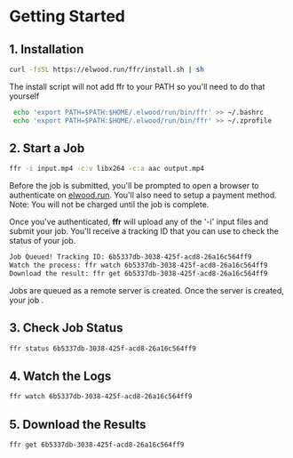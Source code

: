 # Getting Started

## 1. Installation

```bash
curl -fsSL https://elwood.run/ffr/install.sh | sh
```

The install script will not add ffr to your PATH so you'll need to do that
yourself

```bash
 echo 'export PATH=$PATH:$HOME/.elwood/run/bin/ffr' >> ~/.bashrc
 echo 'export PATH=$PATH:$HOME/.elwood/run/bin/ffr' >> ~/.zprofile
```

## 2. Start a Job

```bash
ffr -i input.mp4 -c:v libx264 -c:a aac output.mp4
```

Before the job is submitted, you'll be prompted to open a browser to
authenticate on <a href="">elwood.run</a>. You'll also need to setup a payment
method. Note: You will not be charged until the job is complete.

Once you've authenticated, <strong>ffr</strong> will upload any of the '-i'
input files and submit your job. You'll receive a tracking ID that you can use
to check the status of your job.

```bash
Job Queued! Tracking ID: 6b5337db-3038-425f-acd8-26a16c564ff9
Watch the process: ffr watch 6b5337db-3038-425f-acd8-26a16c564ff9
Download the result: ffr get 6b5337db-3038-425f-acd8-26a16c564ff9
```

Jobs are queued as a remote server is created. Once the server is created,
your job .

## 3. Check Job Status

```bash
ffr status 6b5337db-3038-425f-acd8-26a16c564ff9
```

## 4. Watch the Logs

```bash
ffr watch 6b5337db-3038-425f-acd8-26a16c564ff9
```

## 5. Download the Results

```bash
ffr get 6b5337db-3038-425f-acd8-26a16c564ff9
```

